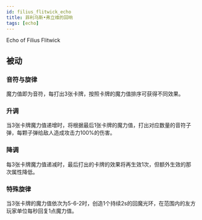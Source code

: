 ```yaml
---
id: filius_flitwick_echo
title: 菲利乌斯•弗立维的回响
tags: [echo]
---
```


Echo of Filius Flitwick

<!--truncate-->

## 被动

### 音符与旋律

魔力值即为音符，每打出3张卡牌，按照卡牌的魔力值排序可获得不同效果。

### 升调

当3张卡牌魔力值递增时，将根据最后1张卡牌的魔力值，打出对应数量的音符子弹，每颗子弹给敌人造成攻击力100%的伤害。

### 降调

每3张卡牌魔力值递减时，最后打出的卡牌的效果将再生效1次，但额外生效的那次属性降低。

### 特殊旋律

当3张卡牌的魔力值依次为5-6-2时，创造1个持续2s的回魔光环，在范围内的友方玩家单位每秒回复1点魔力值。
